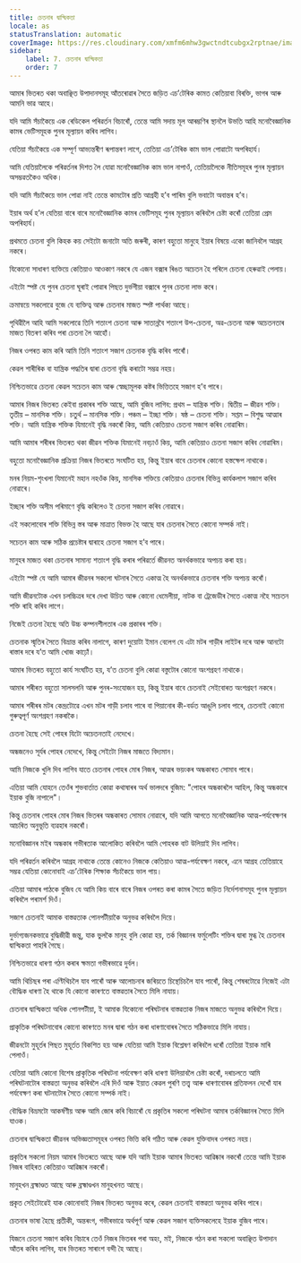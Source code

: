 ```yaml
---
title: চেতনাৰ দ্বান্দ্বিকতা
locale: as
statusTranslation: automatic
coverImage: https://res.cloudinary.com/xmfm6mhw3gwctndtcubgx2rptnae/image/upload/v1741354419/small_cover_la_gran_rebelion_28716e29d2.webp
sidebar:
    label: 7. চেতনাৰ দ্বান্দ্বিকতা
    order: 7
---
```

আমাৰ ভিতৰত থকা অবাঞ্ছিত উপাদানসমূহ আঁতৰোৱাৰ সৈতে জড়িত এচ’টেৰিক কামত কেতিয়াবা বিৰক্তি, ভাগৰ আৰু আমনি ভাৱ আহে।

যদি আমি সঁচাকৈয়ে এক ৰেডিকেল পৰিৱৰ্তন বিচাৰোঁ, তেন্তে আমি সদায় মূল আৰম্ভণিৰ স্থানলৈ উভতি আহি মনোবৈজ্ঞানিক কামৰ ভেটিসমূহক পুনৰ মূল্যায়ন কৰিব লাগিব।

যেতিয়া সঁচাকৈয়ে এক সম্পূৰ্ণ আভ্যন্তৰীণ ৰূপান্তৰণ লাগে, তেতিয়া এচ’টেৰিক কাম ভাল পোৱাটো অপৰিহাৰ্য।

আমি যেতিয়ালৈকে পৰিৱৰ্তনৰ দিশত লৈ যোৱা মনোবৈজ্ঞানিক কাম ভাল নাপাওঁ, তেতিয়ালৈকে নীতিসমূহৰ পুনৰ মূল্যায়ন অসম্ভৱতকৈও অধিক।

যদি আমি সঁচাকৈয়ে ভাল পোৱা নাই তেন্তে কামটোৰ প্ৰতি আগ্ৰহী হ’ব পাৰিম বুলি ভবাটো অবান্তৰ হ’ব।

ইয়াৰ অৰ্থ হ’ল যেতিয়া বাৰে বাৰে মনোবৈজ্ঞানিক কামৰ ভেটিসমূহ পুনৰ মূল্যায়ন কৰিবলৈ চেষ্টা কৰোঁ তেতিয়া প্ৰেম অপৰিহাৰ্য।

প্ৰথমতে চেতনা বুলি কিহক কয় সেইটো জনাটো অতি জৰুৰী, কাৰণ বহুতো মানুহে ইয়াৰ বিষয়ে একো জানিবলৈ আগ্ৰহ নকৰে।

যিকোনো সাধাৰণ ব্যক্তিয়ে কেতিয়াও আওকাণ নকৰে যে এজন বক্সাৰ ৰিঙত অচেতন হৈ পৰিলে চেতনা হেৰুৱাই পেলায়।

এইটো স্পষ্ট যে পুনৰ চেতনা ঘূৰাই পোৱাৰ পিছত দুৰ্ভগীয়া বক্সাৰে পুনৰ চেতনা লাভ কৰে।

ক্ৰমান্বয়ে সকলোৱে বুজে যে ব্যক্তিত্ব আৰু চেতনাৰ মাজত স্পষ্ট পাৰ্থক্য আছে।

পৃথিৱীলৈ আহি আমি সকলোৱে তিনি শতাংশ চেতনা আৰু সাতান্নবৈ শতাংশ উপ-চেতনা, অৱ-চেতনা আৰু অচেতনতাৰ মাজত বিতৰণ কৰিব পৰা চেতনা লৈ আহোঁ।

নিজৰ ওপৰত কাম কৰি আমি তিনি শতাংশ সজাগ চেতনাক বৃদ্ধি কৰিব পাৰোঁ।

কেৱল শাৰীৰিক বা যান্ত্ৰিক পদ্ধতিৰ দ্বাৰা চেতনা বৃদ্ধি কৰাটো সম্ভৱ নহয়।

নিশ্চিতভাৱে চেতনা কেৱল সচেতন কাম আৰু স্বেচ্ছামূলক কষ্টৰ ভিত্তিতহে সজাগ হ’ব পাৰে।

আমাৰ নিজৰ ভিতৰত কেইবা প্ৰকাৰৰ শক্তি আছে, আমি বুজিব লাগিব: প্ৰথম – যান্ত্ৰিক শক্তি। দ্বিতীয় – জীৱন শক্তি। তৃতীয় – মানসিক শক্তি। চতুৰ্থ – মানসিক শক্তি। পঞ্চম – ইচ্ছা শক্তি। ষষ্ঠ – চেতনা শক্তি। সপ্তম – বিশুদ্ধ আত্মাৰ শক্তি। আমি যান্ত্ৰিক শক্তিক যিমানেই বৃদ্ধি নকৰোঁ কিয়, আমি কেতিয়াও চেতনা সজাগ কৰিব নোৱাৰিম।

আমি আমাৰ শৰীৰৰ ভিতৰত থকা জীৱন শক্তিক যিমানেই নবঢ়াওঁ কিয়, আমি কেতিয়াও চেতনা সজাগ কৰিব নোৱাৰিম।

বহুতো মনোবৈজ্ঞানিক প্ৰক্ৰিয়া নিজৰ ভিতৰতে সংঘটিত হয়, কিন্তু ইয়াৰ বাবে চেতনাৰ কোনো হস্তক্ষেপ নাথাকে।

মনৰ নিয়ম-শৃংখলা যিমানেই মহান নহওঁক কিয়, মানসিক শক্তিয়ে কেতিয়াও চেতনাৰ বিভিন্ন কাৰ্যকলাপ সজাগ কৰিব নোৱাৰে।

ইচ্ছাৰ শক্তি অসীম পৰিমাণে বৃদ্ধি কৰিলেও ই চেতনা সজাগ কৰিব নোৱাৰে।

এই সকলোবোৰ শক্তি বিভিন্ন স্তৰ আৰু মাত্ৰাত বিভক্ত হৈ আছে যাৰ চেতনাৰ সৈতে কোনো সম্পৰ্ক নাই।

সচেতন কাম আৰু সঠিক প্ৰচেষ্টাৰ দ্বাৰাহে চেতনা সজাগ হ’ব পাৰে।

মানুহৰ মাজত থকা চেতনাৰ সামান্য শতাংশ বৃদ্ধি কৰাৰ পৰিৱৰ্তে জীৱনত অনৰ্থকভাৱে অপচয় কৰা হয়।

এইটো স্পষ্ট যে আমি আমাৰ জীৱনৰ সকলো ঘটনাৰ সৈতে একাত্ম হৈ অনৰ্থকভাৱে চেতনাৰ শক্তি অপচয় কৰোঁ।

আমি জীৱনটোক এখন চলচ্চিত্ৰৰ দৰে দেখা উচিত আৰু কোনো ধেমেলীয়া, নাটক বা ট্ৰেজেডীৰ সৈতে একাত্ম নহৈ সচেতন শক্তি ৰাহি কৰিব লাগে।

নিজেই চেতনা হৈছে অতি উচ্চ কম্পনশীলতাৰ এক প্ৰকাৰৰ শক্তি।

চেতনাক স্মৃতিৰ সৈতে বিভ্ৰান্ত কৰিব নালাগে, কাৰণ দুয়োটা ইমান বেলেগ যে এটা মটৰ গাড়ীৰ লাইটৰ দৰে আৰু আনটো ৰাস্তাৰ দৰে য’ত আমি খোজ কাঢ়োঁ।

আমাৰ ভিতৰত বহুতো কাৰ্য সংঘটিত হয়, য’ত চেতনা বুলি কোৱা বস্তুটোৰ কোনো অংশগ্ৰহণ নাথাকে।

আমাৰ শৰীৰত বহুতো সালসলনি আৰু পুনৰ-সংযোজন হয়, কিন্তু ইয়াৰ বাবে চেতনাই সেইবোৰত অংশগ্ৰহণ নকৰে।

আমাৰ শৰীৰৰ মটৰ কেন্দ্ৰটোৱে এখন মটৰ গাড়ী চলাব পাৰে বা পিয়ানোৰ কী-বৰ্ডত আঙুলি চলাব পাৰে, চেতনাই কোনো গুৰুত্বপূৰ্ণ অংশগ্ৰহণ নকৰাকৈ।

চেতনা হৈছে সেই পোহৰ যিটো অচেতনতাই নেদেখে।

অন্ধজনেও সূৰ্যৰ পোহৰ নেদেখে, কিন্তু সেইটো নিজৰ মাজতে বিদ্যমান।

আমি নিজকে খুলি দিব লাগিব যাতে চেতনাৰ পোহৰ মোৰ নিজৰ, আত্মৰ ভয়ংকৰ অন্ধকাৰত সোমাব পাৰে।

এতিয়া আমি যোহনে তেওঁৰ শুভবাৰ্তাত কোৱা কথাষাৰৰ অৰ্থ ভালদৰে বুজিম: "পোহৰ অন্ধকাৰলৈ আহিল, কিন্তু অন্ধকাৰে ইয়াক বুজি নাপালে"।

কিন্তু চেতনাৰ পোহৰ মোৰ নিজৰ ভিতৰৰ অন্ধকাৰত সোমাব নোৱাৰে, যদি আমি আগতে মনোবৈজ্ঞানিক আত্ম-পৰ্যবেক্ষণৰ আচৰিত অনুভূতি ব্যৱহাৰ নকৰোঁ।

মনোবিজ্ঞানৰ মইৰ অন্ধকাৰ গভীৰতাক আলোকিত কৰিবলৈ আমি পোহৰক বাট উলিয়াই দিব লাগিব।

যদি পৰিৱৰ্তন কৰিবলৈ আগ্ৰহ নাথাকে তেন্তে কোনেও নিজকে কেতিয়াও আত্ম-পৰ্যবেক্ষণ নকৰে, এনে আগ্ৰহ তেতিয়াহে সম্ভৱ যেতিয়া কোনোবাই এচ’টেৰিক শিক্ষাক সঁচাকৈয়ে ভাল পায়।

এতিয়া আমাৰ পাঠকে বুজিব যে আমি কিয় বাৰে বাৰে নিজৰ ওপৰত কৰা কামৰ সৈতে জড়িত নিৰ্দেশনাসমূহ পুনৰ মূল্যায়ন কৰিবলৈ পৰামৰ্শ দিওঁ।

সজাগ চেতনাই আমাক বাস্তৱতাক পোনপটীয়াকৈ অনুভৱ কৰিবলৈ দিয়ে।

দুৰ্ভাগ্যজনকভাৱে বুদ্ধিজীৱী জন্তু, যাক ভুলকৈ মানুহ বুলি কোৱা হয়, তৰ্ক বিজ্ঞানৰ ফৰ্মুলেটিং শক্তিৰ দ্বাৰা মুগ্ধ হৈ চেতনাৰ দ্বান্দ্বিকতা পাহৰি গৈছে।

নিশ্চিতভাৱে ধাৰণা গঠন কৰাৰ ক্ষমতা গভীৰভাৱে দুৰ্বল।

আমি থিচিছৰ পৰা এণ্টিথিচলৈ যাব পাৰোঁ আৰু আলোচনাৰ জৰিয়তে চিন্থেচিচলৈ যাব পাৰোঁ, কিন্তু শেষৰটোৱে নিজেই এটা বৌদ্ধিক ধাৰণা হৈ থাকে যি কোনো কাৰণতে বাস্তৱতাৰ সৈতে মিলি নাযায়।

চেতনাৰ দ্বান্দ্বিকতা অধিক পোনপটীয়া, ই আমাক যিকোনো পৰিঘটনাৰ বাস্তৱতাক নিজৰ মাজতে অনুভৱ কৰিবলৈ দিয়ে।

প্ৰাকৃতিক পৰিঘটনাবোৰ কোনো কাৰণতে মনৰ দ্বাৰা গঠন কৰা ধাৰণাবোৰৰ সৈতে সঠিকভাৱে মিলি নাযায়।

জীৱনটো মুহূৰ্তৰ পিছত মুহূৰ্তত বিকশিত হয় আৰু যেতিয়া আমি ইয়াক বিশ্লেষণ কৰিবলৈ ধৰোঁ তেতিয়া ইয়াক মাৰি পেলাওঁ।

যেতিয়া আমি কোনো বিশেষ প্ৰাকৃতিক পৰিঘটনা পৰ্যবেক্ষণ কৰি ধাৰণা উলিয়াবলৈ চেষ্টা কৰোঁ, দৰাচলতে আমি পৰিঘটনাটোৰ বাস্তৱতা অনুভৱ কৰিবলৈ এৰি দিওঁ আৰু ইয়াত কেৱল পুৰণি তত্ত্ব আৰু ধাৰণাবোৰৰ প্ৰতিফলন দেখোঁ যাৰ পৰ্যবেক্ষণ কৰা ঘটনাটোৰ সৈতে কোনো সম্পৰ্ক নাই।

বৌদ্ধিক বিভ্ৰমটো আকৰ্ষণীয় আৰু আমি জোৰ কৰি বিচাৰোঁ যে প্ৰকৃতিৰ সকলো পৰিঘটনা আমাৰ তৰ্কবিজ্ঞানৰ সৈতে মিলি যাওক।

চেতনাৰ দ্বান্দ্বিকতা জীৱনৰ অভিজ্ঞতাসমূহৰ ওপৰত ভিত্তি কৰি গঠিত আৰু কেৱল যুক্তিবাদৰ ওপৰত নহয়।

প্ৰকৃতিৰ সকলো নিয়ম আমাৰ ভিতৰতে আছে আৰু যদি আমি ইয়াক আমাৰ ভিতৰত আৱিষ্কাৰ নকৰোঁ তেন্তে আমি ইয়াক নিজৰ বাহিৰত কেতিয়াও আৱিষ্কাৰ নকৰোঁ।

মানুহখন ব্ৰহ্মাণ্ডত আছে আৰু ব্ৰহ্মাণ্ডখন মানুহখনত আছে।

প্ৰকৃত সেইটোৱেই যাক কোনোবাই নিজৰ ভিতৰত অনুভৱ কৰে, কেৱল চেতনাই বাস্তৱতা অনুভৱ কৰিব পাৰে।

চেতনাৰ ভাষা হৈছে প্ৰতীকী, অন্তৰংগ, গভীৰভাৱে অৰ্থপূৰ্ণ আৰু কেৱল সজাগ ব্যক্তিসকলেহে ইয়াক বুজিব পাৰে।

যিজনে চেতনা সজাগ কৰিব বিচাৰে তেওঁ নিজৰ ভিতৰৰ পৰা অহং, মই, নিজকে গঠন কৰা সকলো অবাঞ্ছিত উপাদান আঁতৰ কৰিব লাগিব, যাৰ ভিতৰত সাৰাংশ বন্দী হৈ আছে।

